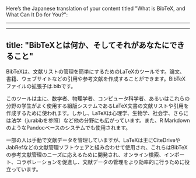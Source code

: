 Here’s the Japanese translation of your content titled "What is BibTeX, and What Can It Do for You?":

---

---
title: "BibTeXとは何か、そしてそれがあなたにできること"
---


BibTeXは、文献リストの管理を簡単にするためのLaTeXのツールです。論文、書籍、ウェブサイトなどの引用や参考文献を作成することができます。BibTeXファイルの拡張子は.bibです。

<CiteDrive />

このツールは主に、数学者、物理学者、コンピュータ科学者、あるいはこれらの分野の学生がよく使用する組版システムであるLaTeX文書の文献リストや引用を作成するために使われます。しかし、LaTeXは心理学、生物学、社会学、さらには法学（jurabibを参照）など他の分野にも広がっています。また、R MarkdownのようなPandocベースのシステムでも使用されます。

一部の人は手動で文献データを管理していますが、LaTeXは主にCiteDriveやJabRefなどの文献管理ソフトウェアと組み合わせて使用され、これらはBibTeXの参考文献管理のニーズに応えるために開発され、オンライン検索、インポート、コラボレーションを促進し、文献データの管理をより効率的に行うために役立っています。